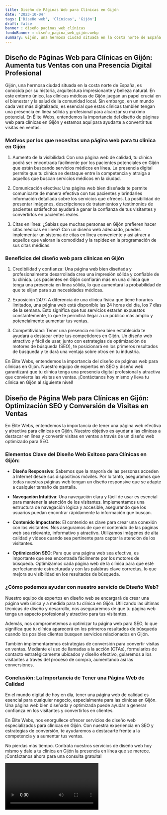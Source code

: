 ```yaml
---
title: Diseño de Páginas Web para Clínicas en Gijón
date: '2023-10-04'
tags: ['Diseño web', 'Clínicas', 'Gijón']
draft: false
banner : diseño_paginas_web_clínicas
fondoBanner : diseño_pagina_web_gijón.webp
summary: Gijón, una hermosa ciudad situada en la costa norte de España, es conocida por su historia, arquitectura impresionante y belleza natural. En este entorno único, las clínicas médicas de Gijón juegan un papel crucial en el bienestar y la salud de la comunidad local. Sin embargo, en un mundo cada vez más digitalizado, es esencial que estas clínicas también tengan una presencia en línea sólida y profesional para alcanzar su máximo potencial. En Élite Webs, entendemos la importancia del diseño de páginas web para clínicas en Gijón y estamos aquí para ayudarte a convertir tus visitas en ventas.
---
```


## Diseño de Páginas Web para Clínicas en Gijón: Aumenta tus Ventas con una Presencia Digital Profesional

Gijón, una hermosa ciudad situada en la costa norte de España, es conocida por su historia, arquitectura impresionante y belleza natural. En este entorno único, las clínicas médicas de Gijón juegan un papel crucial en el bienestar y la salud de la comunidad local. Sin embargo, en un mundo cada vez más digitalizado, es esencial que estas clínicas también tengan una presencia en línea sólida y profesional para alcanzar su máximo potencial. En Élite Webs, entendemos la importancia del diseño de páginas web para clínicas en Gijón y estamos aquí para ayudarte a convertir tus visitas en ventas.

### Motivos por los que necesitas una página web para tu clínica en Gijón

1. Aumento de la visibilidad: Con una página web de calidad, tu clínica podrá ser encontrada fácilmente por los pacientes potenciales en Gijón que están buscando servicios médicos en línea. La presencia digital permite que tu clínica se destaque entre la competencia y atraiga a aquellos que buscan servicios médicos en la ciudad.

2. Comunicación efectiva: Una página web bien diseñada te permite comunicarte de manera efectiva con tus pacientes y brindarles información detallada sobre los servicios que ofreces. La posibilidad de presentar imágenes, descripciones de tratamientos y testimonios de pacientes satisfechos ayudará a ganar la confianza de tus visitantes y convertirlos en pacientes reales.

3. Citas en línea: ¿Sabías que muchas personas en Gijón prefieren hacer citas médicas en línea? Con un diseño web adecuado, puedes implementar un sistema de citas en línea conveniente y así atraer a aquellos que valoran la comodidad y la rapidez en la programación de sus citas médicas.

### Beneficios del diseño web para clínicas en Gijón

1. Credibilidad y confianza: Una página web bien diseñada y profesionalmente desarrollada crea una impresión sólida y confiable de tu clínica. Los pacientes en Gijón confiarán más en una clínica que tenga una presencia en línea sólida, lo que aumentará la probabilidad de que te elijan para sus necesidades médicas.

2. Exposición 24/7: A diferencia de una clínica física que tiene horarios limitados, una página web está disponible las 24 horas del día, los 7 días de la semana. Esto significa que tus servicios estarán expuestos constantemente, lo que te permitirá llegar a un público más amplio y potencialmente aumentar tus ventas.

3. Competitividad: Tener una presencia en línea bien establecida te ayudará a destacar entre tus competidores en Gijón. Un diseño web atractivo y fácil de usar, junto con estrategias de optimización de motores de búsqueda (SEO), te posicionará en los primeros resultados de búsqueda y te dará una ventaja sobre otros en tu industria.

En Élite Webs, entendemos la importancia del diseño de páginas web para clínicas en Gijón. Nuestro equipo de expertos en SEO y diseño web garantizará que tu clínica tenga una presencia digital profesional y atractiva que convierta las visitas en ventas. ¡Contáctanos hoy mismo y lleva tu clínica en Gijón al siguiente nivel!

<GifSeo />

<Cta />

## Diseño de Página Web para Clínicas en Gijón: Optimización SEO y Conversión de Visitas en Ventas

En Élite Webs, entendemos la importancia de tener una página web efectiva y atractiva para clínicas en Gijón. Nuestro objetivo es ayudar a las clínicas a destacar en línea y convertir visitas en ventas a través de un diseño web optimizado para SEO. 

### Elementos Clave del Diseño Web Exitoso para Clínicas en Gijón:

- **Diseño Responsive**: Sabemos que la mayoría de las personas acceden a Internet desde sus dispositivos móviles. Por lo tanto, aseguramos que todas nuestras páginas web tengan un diseño responsive que se adapte a cualquier tamaño de pantalla. 

- **Navegación Intuitiva**: Una navegación clara y fácil de usar es esencial para mantener la atención de los visitantes. Implementamos una estructura de navegación lógica y accesible, asegurando que los usuarios puedan encontrar rápidamente la información que buscan.

- **Contenido Impactante**: El contenido es clave para crear una conexión con los visitantes. Nos aseguramos de que el contenido de las páginas web sea relevante, informativo y atractivo. Utilizamos imágenes de alta calidad y videos cuando sea pertinente para captar la atención de los visitantes.

- **Optimización SEO**: Para que una página web sea efectiva, es importante que sea encontrada fácilmente por los motores de búsqueda. Optimizamos cada página web de la clínica para que esté perfectamente estructurada y con las palabras clave correctas, lo que mejora su visibilidad en los resultados de búsqueda.

### ¿Cómo podemos ayudar con nuestro servicio de Diseño Web?

Nuestro equipo de expertos en diseño web se encargará de crear una página web única y a medida para tu clínica en Gijón. Utilizando las últimas técnicas de diseño y desarrollo, nos aseguraremos de que tu página web tenga un aspecto profesional y atractivo para tus visitantes.

Además, nos comprometemos a optimizar tu página web para SEO, lo que significa que tu clínica aparecerá en los primeros resultados de búsqueda cuando los posibles clientes busquen servicios relacionados en Gijón.

También implementaremos estrategias de conversión para convertir visitas en ventas. Mediante el uso de llamadas a la acción (CTAs), formularios de contacto estratégicamente ubicados y diseño efectivo, guiaremos a los visitantes a través del proceso de compra, aumentando así las conversiones.

### Conclusión: La Importancia de Tener una Página Web de Calidad

En el mundo digital de hoy en día, tener una página web de calidad es esencial para cualquier negocio, especialmente para las clínicas en Gijón. Una página web bien diseñada y optimizada puede ayudar a generar confianza en los visitantes y convertirlos en clientes.

En Élite Webs, nos enorgullece ofrecer servicios de diseño web especializados para clínicas en Gijón. Con nuestra experiencia en SEO y estrategias de conversión, te ayudaremos a destacarte frente a la competencia y a aumentar tus ventas.

No pierdas más tiempo. Contrata nuestros servicios de diseño web hoy mismo y dale a tu clínica en Gijón la presencia en línea que se merece. ¡Contáctanos ahora para una consulta gratuita!

<Video />

<CtaBot job='Clínicas' city='Gijón'/>

<Gmaps query='Gijón+españa+maps' />